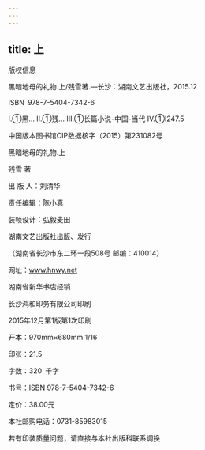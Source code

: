 ```yaml
---
---
---
```

title: 上
---




版权信息


黑暗地母的礼物.上/残雪著.—长沙：湖南文艺出版社，2015.12

ISBN 978-7-5404-7342-6

Ⅰ.①黑… Ⅱ.①残… Ⅲ.①长篇小说-中国-当代 Ⅳ.①I247.5

中国版本图书馆CIP数据核字（2015）第231082号





黑暗地母的礼物.上

残雪 著

出 版 人：刘清华

责任编辑：陈小真

装帧设计：弘毅麦田

湖南文艺出版社出版、发行

（湖南省长沙市东二环一段508号 邮编：410014）

网址：www.hnwy.net

湖南省新华书店经销

长沙鸿和印务有限公司印刷

2015年12月第1版第1次印刷

开本：970mm×680mm 1/16

印张：21.5

字数：320 千字

书号：ISBN 978-7-5404-7342-6

定价：38.00元

本社邮购电话：0731-85983015

若有印装质量问题，请直接与本社出版科联系调换